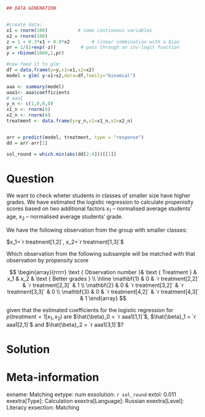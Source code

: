 ```r
## DATA GENERATION


#create data:
x1 = rnorm(100)           # some continuous variables 
x2 = rnorm(100)
z = 1 + 0.3*x1 + 0.8*x2        # linear combination with a bias
pr = 1/(1+exp(-z))         # pass through an inv-logit function
y = rbinom(1000,1,pr)         

#now feed it to glm:
df = data.frame(y=y,x1=x1,x2=x2)
model = glm( y~x1+x2,data=df,family="binomial")

aaa <- summary(model)
aaa1<- aaa$coefficients
# aaa1
y_n <- c(1,0,0,0)
x1_n <- rnorm(4)
x2_n <- rnorm(4)
treatment <- data.frame(y=y_n,x1=x1_n,x2=x2_n)


arr = predict(model, treatment, type = "response")
dd = arr-arr[1]

sol_round = which.min(abs(dd[2:4]))[[1]]

```

Question
========
We want to check wheter students in classes of smaller size have higher grades.    We have estimated the logistic regression to calculate propenisity scores based on two additional factors $x_1$ -- normalised average students' age, $x_2$ -- normalised average students' grade.

We have the following observation from the group with smaller classes: 

$x_1=`r treatment[1,2]`,  x_2=`r treatment[1,3]`$

Which observation from the following subsample will be matched with that observation  by propensity score

$$
\begin{array}{rrrrr} 
 \text { Observation number }&  \text { Treatment } &  x_1  &  x_2  & \text { Better grades } \\
\hline 
 \mathbf{1} & 0 & `r treatment[2,2]` & `r treatment[2,3]` & 1 \\
 \mathbf{2} & 0 & `r treatment[3,2]` & `r treatment[3,3]`  & 0 \\
 \mathbf{3} & 0 &  `r treatment[4,2]`  & `r treatment[4,3]`   & 1
\end{array}
$$

given that the estimated coefficients for the logistic regression for $p(treatment=1|x_1,x_2)$ are $\hat{\beta}_0 = `r aaa1[1,1]`$, $\hat{\beta}_1 = `r aaa1[2,1]`$ and $\hat{\beta}_2 = `r aaa1[3,1]`$?




Solution
========


Meta-information
================
exname: Matching
extype: num
exsolution: `r sol_round`
extol: 0.011
exextra[Type]: Calculation
exextra[Language]: Russian
exextra[Level]: Literacy
exsection: Matching